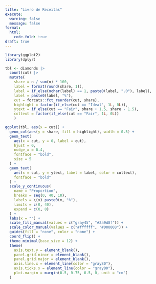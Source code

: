 ```yaml
---
title: "Livro de Receitas"
execute: 
  warning: false
  message: false
format:
  html:
    code-fold: true
draft: true
---
```


```r
library(ggplot2)
library(dplyr)

tbl <- diamonds |> 
  count(cut) |> 
  mutate(
    share = n / sum(n) * 100,
    label = format(round(share, 1)),
    label = if_else(nchar(label) == 1, paste0(label, ".0"), label),
    label = paste0(label, "%"),
    cut = forcats::fct_reorder(cut, share),
    highlight = factor(if_else(cut == "Ideal", 1L, 0L)),
    ytext = if_else(cut == "Fair", share + 1.5, share - 1.5),
    coltext = factor(if_else(cut == "Fair", 1L, 0L))
    )

ggplot(tbl, aes(x = cut)) +
  geom_col(aes(y = share, fill = highlight), width = 0.5) +
  geom_text(
    aes(x = cut, y = 0, label = cut),
    hjust = 0,
    nudge_x = 0.4,
    fontface = "bold",
    size = 5
  ) +
  geom_text(
    aes(x = cut, y = ytext, label = label, color = coltext),
    fontface = "bold"
  ) +
  scale_y_continuous(
    name = "Proportion",
    breaks = seq(0, 40, 10),
    labels = \(x) paste0(x, "%"),
    limits = c(0, 40),
    expand = c(0, 0)
  ) +
  labs(x = "") +
  scale_fill_manual(values = c("gray45", "#2a9d8f")) +
  scale_color_manual(values = c("#ffffff", "#000000")) +
  guides(fill = "none", color = "none") +
  coord_flip() +
  theme_minimal(base_size = 12) +
  theme(
    axis.text.y = element_blank(),
    panel.grid.minor = element_blank(),
    panel.grid.major = element_blank(),
    axis.line.x = element_line(color = "gray80"),
    axis.ticks.x = element_line(color = "gray80"),
    plot.margin = margin(0.5, 0.75, 0.5, 0, unit = "cm")
  )

```
